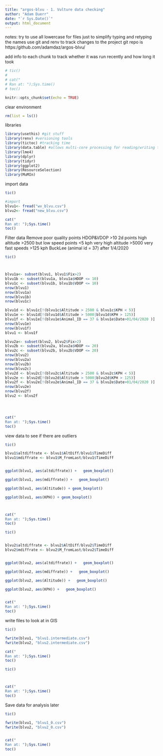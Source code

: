 ```yaml
---
title: "argos-blvu - 1. Vulture data checking"
author: "Adam Duerr"
date: "`r Sys.Date()`"
output: html_document
---
```


notes: try to use all lowercase for files just to simplify typing and retyping the names
use git and renv to track changes to the project
git repo is https:/github.com/adamdaz/argos-blvu/

add info to each chunk to track whether it was run recently and how long it took
```r
# tic()
# 
# cat("
# Ran at: ");Sys.time()
# toc()
```


```r
knitr::opts_chunk$set(echo = TRUE)
```


clear environment 
```r
rm(list = ls())

```


libraries
```r
library(usethis) #git stuff
library(renv) #versioning tools
library(tictoc) #tracking time
library(data.table) #allows multi-core processing for reading/writing tables = fast!
library(lme4)
library(dplyr)
library(tidyr)
library(ggplot2)
library(ResourceSelection)
library(MuMIn)
```

import data
```r
tic()

#import
blvu1<- fread("wv_blvu.csv")
blvu2<- fread("new_blvu.csv")

cat("
Ran at: ");Sys.time()
toc()
```


Filter data 
Remove poor quality points
HDOP&VDOP >10
2d points
high altitude >2500 but low speed points <5 kph
very high altitude >5000
very fast speeds >125 kph
BuckLee (animal id = 37) after 1/4/2020
```r
tic()



blvu1a<- subset(blvu1, blvu1$Fix>2)
blvu1b <- subset(blvu1a, blvu1a$HDOP <= 10)
blvu1c <- subset(blvu1b, blvu1b$VDOP <= 10)
nrow(blvu1)
nrow(blvu1a)
nrow(blvu1b)
nrow(blvu1c)

blvu1d <- blvu1c[!(blvu1c$Altitude > 2500 & blvu1c$KPH < 5)]
blvu1e <- blvu1d[!(blvu1d$Altitude > 5000|blvu1d$KPH > 125)]
blvu1f <- blvu1e[!(blvu1e$Animal_ID == 37 & blvu1e$Date>01/04/2020 )]
nrow(blvu1e)
nrow(blvu1f)
blvu1 <- blvu1f

blvu2a<- subset(blvu2, blvu2$Fix>2)
blvu2b <- subset(blvu2a, blvu2a$HDOP <= 20)
blvu2c <- subset(blvu2b, blvu2b$VDOP <= 20)
nrow(blvu2)
nrow(blvu2a)
nrow(blvu2b)
nrow(blvu2c)
blvu2d <- blvu2c[!(blvu2c$Altitude > 2500 & blvu2c$KPH < 5)]
blvu2e <- blvu2d[!(blvu2d$Altitude > 5000|blvu2d$KPH > 125)]
blvu2f <- blvu2e[!(blvu2e$Animal_ID == 37 & blvu2e$Date>01/04/2020 )]
nrow(blvu2e)
nrow(blvu2f)
blvu2 <- blvu2f




cat("
Ran at: ");Sys.time()
toc()
```

view data to see if there are outliers

```r
tic()

blvu1$altdiffrate <- blvu1$AltDiff/blvu1$TimeDiff
blvu1$mdiffrate <- blvu1$M_fromLast/blvu1$TimeDiff


ggplot(blvu1, aes(altdiffrate)) +   geom_boxplot()

ggplot(blvu1, aes(mdiffrate)) +   geom_boxplot()

ggplot(blvu1, aes(Altitude)) + geom_boxplot()

ggplot(blvu1, aes(KPH)) + geom_boxplot()



cat("
Ran at: ");Sys.time()
toc()
```



```r
tic()


blvu2$altdiffrate <- blvu2$AltDiff/blvu2$TimeDiff
blvu2$mdiffrate <- blvu2$M_fromLast/blvu2$TimeDiff


ggplot(blvu2, aes(altdiffrate)) +   geom_boxplot()

ggplot(blvu2, aes(mdiffrate)) +   geom_boxplot()

ggplot(blvu2, aes(Altitude)) +   geom_boxplot()

ggplot(blvu2, aes(KPH)) +   geom_boxplot()


cat("
Ran at: ");Sys.time()
toc()
```




write files to look at in GIS

```r
tic()

fwrite(blvu1, "blvu1.intermediate.csv")
fwrite(blvu2, "blvu2.intermediate.csv")

cat("
Ran at: ");Sys.time()
toc()
```

```r
tic()



cat("
Ran at: ");Sys.time()
toc()
```




Save data for analysis later

```r
tic()

fwrite(blvu1, "blvu1_0.csv")
fwrite(blvu2, "blvu2_0.csv")


cat("
Ran at: ");Sys.time()
toc()
```